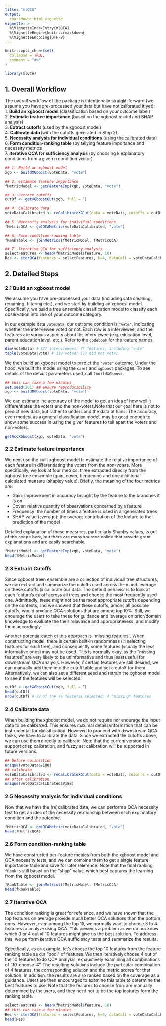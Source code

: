 ```yaml
---
title: "mlQCA"
output: 
  rmarkdown::html_vignette
vignette: >
  %\VignetteIndexEntry{mlQCA}
  %\VignetteEngine{knitr::rmarkdown}
  %\VignetteEncoding{UTF-8}
---
```


```r
knitr::opts_chunk$set(
  collapse = TRUE,
  comment = "#>"
)
```

```r
library(mlQCA)
```

## 1. Overall Workflow

The overall workflow of the package is intentionally straight-forward (we assume you have pre-processed your data but have not calibrated it yet):\
1. **Build an xgboost model** (classification based on your outcome label)\
2. **Estimate feature importance** (based on the xgboost model and SHAP analysis)\
3. **Extract cutoffs** (used by the xgboost model)\
4. **Calibrate data** (with the cutoffs generated in Step 2)\
5. **Necessity analysis for individual conditions** (using the calibrated data)\
6. **Form condition-ranking table** (by tallying feature importance and necessity metrics)\
7. **Iterative QCA for sufficiency analysis** (by choosing k explanatory conditions from a given n condition vector)

```r
## 1. Build an xgboost model
xgb <- buildXGboost(voteData, "vote")

## 2. estimate feature importance
fMetricModel <- getFeatureImp(xgb, voteData, "vote")

## 3. Extract cutoffs
cutDf <- getXGboostCut(xgb, full = F)

## 4. Calibrate data
voteDataCalibrated <- reCalibrateXGCut(data = voteData, cutoffs = cutDf, outcome = "vote", na.rm = F)

## 5. Necessity analysis for individual conditions
fMetricQCA <- getQCAMetric(voteDataCalibrated, "vote")

## 6. Form condition-ranking table
fRankTable <- joinMetrics(fMetricModel, fMetricQCA)

## 7. Iterative QCA for sufficiency analysis
selectFeatures <- head(fMetricModel$feature, 10)
Res <- iterQCA(features = selectFeatures, k=4, dataCali = voteDataCalibrated, outcome = "vote", incl.cut = 0.8)
```

## 2. Detailed Steps

### 2.1 Build an xgboost model

We assume you have pre-processed your data (including data cleaning, renaming, filtering etc.), and we start by building an xgboost model. Specifically, we build a tree ensemble classification model to classify each observation into one of your outcome category.

In our example data `voteData`, our outcome condition is `"vote"`, indicating whether the interviewee voted or not. Each row is a interviewee, and the features are various aspects about the interviewee (e.g. education level, parent education level, etc.). Refer to the `codebook` for the feature names.

```r
dim(voteData) # 427 interviewees; 77 features, including "vote"
table(voteData$vote) # 319 voted; 108 did not vote;
```

We then build an xgboost model to predict the `"vote"` outcome. Under the hood, we built the model using the `caret` and `xgboost` packages. To see details of the default parameters used, call `?buildXGboost`.

```r
## this can take a few minutes
set.seed(201) ## ensure reproducibility
xgb <- buildXGboost(voteData, "vote")
```

We can estimate the accuracy of the model to get an idea of how well it differentiates the voters and the non-voters.Note that our goal here is not to predict new data, but rather to understand the data at hand. The accuracy, even modest as a general classification model, may be good enough to show some success in using the given features to tell apart the voters and non-voters.

```r
getAccXGboost(xgb, voteData, "vote") 
```

### 2.2 Estimate feature importance

We next use the built xgboost model to estimate the relative importance of each feature in differentiating the voters from the non-voters. More specifically, we look at four metrics: three extracted direclty from the xgboost tree ensemble (gain, cover, frequency) and one additional calculated measure (shapley value). Briefly, the meaning of the four metrics are:

-   Gain: improvement in accuracy brought by the feature to the branches it is on
-   Cover: relative quantity of observations concerned by a feature
-   Frequency: the number of times a feature is used in all generated trees
-   SHAP value (average): the average contribution of the feature to the prediction of the model

Detailed explanation of these measures, particularly Shapley values, is out of the scope here, but there are many sources online that provide great explanations and are easily searchable.

```r
fMetricModel <- getFeatureImp(xgb, voteData, "vote")
head(fMetricModel)
```

### 2.3 Extract Cutoffs

Since xgboost treen ensemble are a collection of individual tree structures, we can extract and summarize the cutoffs used across them and leverage on these cutoffs to calibrate our data. The default behavior is to look at each feature's cutoff across all trees and choose the most frequently used one. Admittedly, these might not be the most appropriate cutoffs depending on the contexts, and we showed that these cutoffs, among all possible cutoffs, would produce QCA solutions that are among top 10%. Still, we enourage the users to take these for guidance and leverage on prior/domain knowledge to evaluate the their relavance and appropriateness, and modify them accordingly.

Another potential catch of this approach is "missing features". When constructing model, there is certain built-in randomness (in selecting features for each tree), and consequently some features (usually the less informative ones) may not be used. This is normally okay, as the "missing feautres" are very likely to be uninformative and thus least useful for downstream QCA analysis. However, if certain features are still desired, we can manually add them into the cutoff table and set a cutoff for them. Alternatively, we can also set a different seed and retrain the xgboost model to see if the features will be selected.

```r
cutDf <- getXGboostCut(xgb, full = F)
head(cutDf)
nrow(cutDf) # 72 of the 76 features selected; 4 "missing" features
```

### 2.4 Calibrate data

When building the xgboost model, we do not require nor enourage the input data to be calibrated. This ensures maximal details/information that can be instrumental for classification. However, to proceed with downstream QCA tasks, we have to calibrate the data. Since we extracted the cutoffs above, we can use them directly to calibrate. Note that the current version only support crisp calibration, and fuzzy set calibration will be supported in future versions.

```r
## before calibration
unique(voteData$V188)
## calibrate
voteDataCalibrated <- reCalibrateXGCut(data = voteData, cutoffs = cutDf, outcome = "vote", na.rm = F)
## after calibration
unique(voteDataCalibrated$V188)
```

### 2.5 Necessity analysis for individual conditions

Now that we have the (re)calibrated data, we can perform a QCA necessity test to get an idea of the necessity relationship between each explanatory condition and the outcome.

```r
fMetricQCA <- getQCAMetric(voteDataCalibrated, "vote")
head(fMetricQCA)
```

### 2.6 Form condition-ranking table

We have constructed per-feature metrics from both the xgboost model and QCA necessity tests, and we can combine them to get a single feature importance table and save for later reference. Note that the final ranking `fRank` is still based on the "shap" value, which best captures the learning from the xgboost model.

```r
fRankTable <- joinMetrics(fMetricModel, fMetricQCA)
head(fRankTable)
```

### 2.7 Iterative QCA

The condition ranking is great for reference, and we have shown that the top features on average provide much better QCA solutions than the bottom ones. However, even among the top 10, we normally want to choose 3 to 4 features to analyze using QCA. This presents a problem as we do not know which 3 or 4 out of 10 features might give us the best solution. To address this, we perform iterative QCA sufficiency tests and summarize the results.

Specifically, as an example, let's choose the top 10 features from the feature ranking table as our "pool" of features. We then iteratively choose 4 out of the 10 features to do QCA analysis, exhaustively examining all combinations of "10-choose-4". The resulting solutions include the particular combination of 4 features, the corresponding solution and the metric scores for that solution. In addition, the results are also ranked based on the coverage as a guidance. Users are then encouraged to examine this table to determine the best features to use. Note that the features to choose from are manually determined by the users, and they need not to be the top features form the ranking table.

```r
selectFeatures <- head(fMetricModel$feature, 10)
## this can take a few minutes
Res <- iterQCA(features = selectFeatures, k=4, dataCali = voteDataCalibrated, outcome = "vote", incl.cut = 0.8)
head(Res)
```
